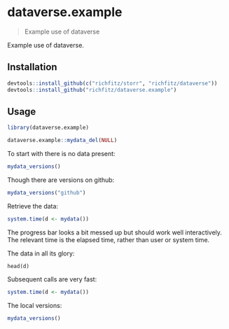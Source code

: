 # dataverse.example

> Example use of dataverse

Example use of dataverse.

## Installation

```r
devtools::install_github(c("richfitz/storr", "richfitz/dataverse"))
devtools::install_github("richfitz/dataverse.example")
```

## Usage

```r
library(dataverse.example)
```

```r
dataverse.example::mydata_del(NULL)
```

To start with there is no data present:

```r
mydata_versions()
```

Though there are versions on github:

```r
mydata_versions("github")
```

Retrieve the data:

```r
system.time(d <- mydata())
```

The progress bar looks a bit messed up but should work well interactively.  The relevant time is the elapsed time, rather than user or system time.

The data in all its glory:
```
head(d)
```

Subsequent calls are very fast:

```r
system.time(d <- mydata())
```

The local versions:

```r
mydata_versions()
```
